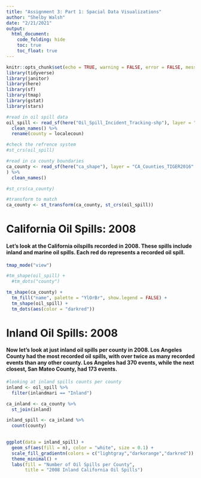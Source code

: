 ```yaml
---
title: "Assignment 3: Part 1: Spacial Data Visualizations"
author: "Shelby Walsh"
date: "2/21/2021"
output: 
  html_document:
    code_folding: hide
    toc: true
    toc_float: true
---
```


```r
knitr::opts_chunk$set(echo = TRUE, warning = FALSE, error = FALSE, message = FALSE)
library(tidyverse)
library(janitor)
library(here)
library(sf)
library(tmap)
library(gstat)
library(stars)
```

```r
#read in oil spill data
oil_spill <- read_sf(here("Oil_Spill_Incident_Tracking-shp"), layer = "Oil_Spill_Incident_Tracking") %>% 
  clean_names() %>% 
  rename(county = localecoun)

#check the refrence system
#st_crs(oil_spill)

#read in ca county boundaries
ca_county <- read_sf(here("ca_shape"), layer = "CA_Counties_TIGER2016"
) %>% 
  clean_names()

#st_crs(ca_county)

#transform to match
ca_county <- st_transform(ca_county, st_crs(oil_spill))
```
# California Oil Spills: 2008


#### Let's look at the California oilspills recorded in 2008. These spills include inland and marine oil spills. Each red do represents a recorded oil spill.
```r

tmap_mode("view")

#tm_shape(oil_spill) +
  #tm_dots("county")

tm_shape(ca_county) +
  tm_fill("name", palette = "YlOrBr", show.legend = FALSE) +
  tm_shape(oil_spill) +
  tm_dots(aes(color = "darkred")) 

```
# Inland Oil Spills: 2008

#### Now let's look at just inland oil spills per county in 2008. Los Angeles County had the most recorded oil spills, with over twice as many recorded events than any other county. Los Angeles had 370 events, while the next closest, San Mateo County, had 173 events. 
```r
#looking at inland spills counts per county
inland <- oil_spill %>% 
  filter(inlandmari == "Inland")

ca_inland <- ca_county %>% 
  st_join(inland)

inland_spill <- ca_inland %>% 
  count(county)
 

ggplot(data = inland_spill) +
  geom_sf(aes(fill = n), color = "white", size = 0.1) +
  scale_fill_gradientn(colors = c("lightgray","darkorange","darkred")) +
  theme_minimal() +
  labs(fill = "Number of Oil Spills per County",
       title = "2008 Inland California Oil Spills")
```





